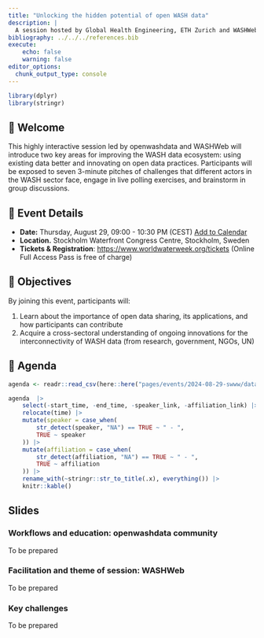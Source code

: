 ```yaml
---
title: "Unlocking the hidden potential of open WASH data"
description: |
  A session hosted by Global Health Engineering, ETH Zurich and WASHWeb at Stockholm World Water Week 2024. The session can be attended in-person and free of charge online. 
bibliography: ../../../references.bib
execute:
    echo: false
    warning: false
editor_options: 
  chunk_output_type: console
---
```


```r
library(dplyr)
library(stringr)
```

## 👋 Welcome

This highly interactive session led by openwashdata and WASHWeb will introduce two key areas for improving the WASH data ecosystem: using existing data better and innovating on open data practices. Participants will be exposed to seven 3-minute pitches of challenges that different actors in the WASH sector face, engage in live polling exercises, and brainstorm in group discussions.

## 📆 Event Details

-   **Date:** Thursday, August 29, 09:00 - 10:30 PM (CEST) <a title="Add to Calendar" class="addeventatc" data-id="lU22275233" href="https://www.addevent.com/event/lU22275233" target="_blank">Add to Calendar</a> <script type="text/javascript" src="https://cdn.addevent.com/libs/atc/1.6.1/atc.min.js" async defer></script>
-   **Location.** Stockholm Waterfront Congress Centre, Stockholm, Sweden
-   **Tickets & Registration**: <https://www.worldwaterweek.org/tickets> (Online Full Access Pass is free of charge)




## 🏁 Objectives

By joining this event, participants will:

1.  Learn about the importance of open data sharing, its applications, and how participants can contribute
2.  Acquire a cross-sectoral understanding of ongoing innovations for the interconnectivity of WASH data (from research, government, NGOs, UN)

## 📝 Agenda

```r

agenda <- readr::read_csv(here::here("pages/events/2024-08-29-swww/data/tbl-11-openwashdata-events.csv"))

agenda  |> 
    select(-start_time, -end_time, -speaker_link, -affiliation_link) |>
    relocate(time) |> 
    mutate(speaker = case_when(
        str_detect(speaker, "NA") == TRUE ~ " - ",
        TRUE ~ speaker
    )) |> 
    mutate(affiliation = case_when(
        str_detect(affiliation, "NA") == TRUE ~ " - ",
        TRUE ~ affiliation
    )) |>
    rename_with(~stringr::str_to_title(.x), everything()) |> 
    knitr::kable()
```

## Slides

### Workflows and education: openwashdata community

To be prepared

### Facilitation and theme of session: WASHWeb

To be prepared

### Key challenges

To be prepared
